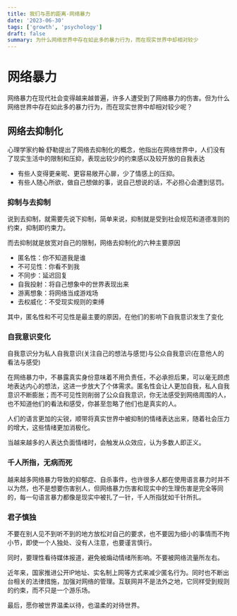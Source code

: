 ```yaml
---
title: 我们与恶的距离-网络暴力
date: '2023-06-30'
tags: ['growth', 'psychology']
draft: false
summary: 为什么网络世界中存在如此多的暴力行为，而在现实世界中却相对较少
---
```



# 网络暴力

网络暴力在现代社会变得越来越普遍，许多人遭受到了网络暴力的伤害。但为什么网络世界中存在如此多的暴力行为，而在现实世界中却相对较少呢？

## 网络去抑制化

心理学家约翰·舒勒提出了网络去抑制化的概念，他指出在网络世界中，人们没有了现实生活中的限制和压抑，表现出较少的约束感以及较开放的自我表达

- 有些人变得更亲昵、更容易敞开心扉，少了情感上的压抑。
- 有些人随心所欲，做自己想做的事，说自己想说的话，不必担心会遭到惩罚。

### 抑制与去抑制

说到去抑制，就需要先说下抑制，简单来说，抑制就是受到社会规范和道德准则的约束，抑制即约束力。

而去抑制就是放宽对自己的限制，网络去抑制化的六种主要原因

- 匿名性：你不知道我是谁
- 不可见性：你看不到我
- 不同步：延迟回复
- 自我投射：将自己想象中的世界表现出来
- 游离想象：将网络当成游戏场
- 去权威化：不受现实规则的束缚

其中，匿名性和不可见性是最主要的原因，在他们的影响下自我意识发生了变化

### 自我意识变化

自我意识分为私人自我意识(关注自己的想法与感觉)与公众自我意识(在意他人的看法与感受)

在网络暴力中，不暴露真实身份意味着不用负责任，不必承担后果，可以毫无顾虑地表达内心的想法，这进一步放大了个体需求。匿名性会让人更加自我，私人自我意识不断膨胀；而不可见性则削弱了公众自我意识，你无法感受到网络周围的人，也不知道他们的看法和感受，你甚至忽略了他们也是真实的人。

人们的语言更加的尖锐，顺带将真实世界中被抑制的情绪表达出来，随着社会压力的增大，这些情绪更加消极化。

当越来越多的人表达负面情绪时，会触发从众效应，认为多数人即正义。

### 千人所指，无病而死

越来越多网络暴力导致的抑郁症、自杀事件，也许很多人都在使用语言暴力时并不以为然，也不是想要伤害别人，但网络暴力伤害和现实中的生理伤害是完全等同的，每一句语言暴力都像是现实中被扎了一针，千人所指犹如千针所扎。

### 君子慎独

不要在别人见不到听不到的地方放松对自己的要求，也不要因为细小的事情而不拘小节，即使一个人独处、没有人注意，也要谨言慎行。

同时，要理性看待媒体报道，避免被煽动情绪所影响。不要被网络流量所左右。

近年来，国家推进公开IP地址、实名制上网等方式来减少匿名行为。同时也不断出台相关的法律措施，加强对网络的管理。互联网并不是法外之地，它同样受到规则的约束，而不只是一个游乐场。

最后，愿你被世界温柔以待，也温柔的对待世界。